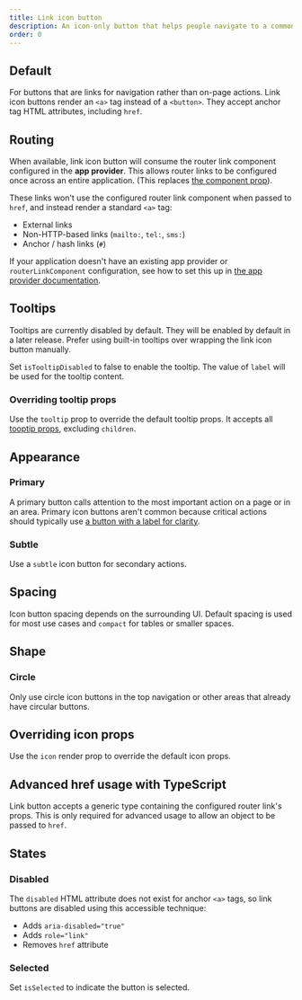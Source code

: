 ```yaml
---
title: Link icon button
description: An icon-only button that helps people navigate to a common link or page location.
order: 0
---
```




## Default

For buttons that are links for navigation rather than on-page actions. Link icon buttons render an `<a>` tag instead of a `<button>`. They accept anchor tag HTML attributes, including `href`.

<Example Component={LinkIconButton} packageName="@atlaskit/button" />

## Routing

When available, link icon button will consume the router link component configured in the **app provider**. This allows router links to be configured once across an entire application. (This replaces [the component prop](/components/button/examples#routing)).

These links won't use the configured router link component when passed to `href`, and instead render a standard `<a>` tag:

- External links
- Non-HTTP-based links (`mailto:`, `tel:`, `sms:`)
- Anchor / hash links (`#`)

If your application doesn't have an existing app provider or `routerLinkComponent` configuration, see how to set this up in [the app provider documentation](/components/app-provider/examples#router-links).

## Tooltips

<SectionMessage appearance="information">
  Tooltips are currently disabled by default. They will be enabled by default in
  a later release. Prefer using built-in tooltips over wrapping the link icon button
  manually.
</SectionMessage>

Set `isTooltipDisabled` to false to enable the tooltip. The value of `label` will be used for the tooltip content.

<Example Component={LinkIconButtonTooltip} packageName="@atlaskit/button" />

### Overriding tooltip props

Use the `tooltip` prop to override the default tooltip props. It accepts all [tooptip props](/components/tooltip/code), excluding `children`.

<Example Component={LinkIconButtonTooltipOptions} packageName="@atlaskit/button" />

## Appearance

### Primary

A primary button calls attention to the most important action on a page or in an area. Primary icon buttons aren't common because critical actions should typically use [a button with a label for clarity](components/button/button-new).

<Example Component={LinkIconButtonPrimary} packageName="@atlaskit/button" />

### Subtle

Use a `subtle` icon button for secondary actions.

<Example Component={LinkIconButtonSubtle} packageName="@atlaskit/button" />

## Spacing

Icon button spacing depends on the surrounding UI. Default spacing is used for most use cases and `compact` for tables or smaller spaces.

<Example Component={LinkIconButtonSpacing} packageName="@atlaskit/button" />

## Shape

### Circle

Only use circle icon buttons in the top navigation or other areas that already have circular buttons.

<Example Component={LinkIconButtonCircle} packageName="@atlaskit/button" />

## Overriding icon props

Use the `icon` render prop to override the default icon props.

<Example Component={LinkIconButtonIconOverrides} packageName="@atlaskit/button" />

## Advanced href usage with TypeScript

Link button accepts a generic type containing the configured router link's props. This is only required for advanced usage to allow an object to be passed to `href`.

<Example
  Component={LinkIconButtonWithRouting}
  packageName="@atlaskit/button"
  appearance="source-only"
/>

## States

### Disabled

The `disabled` HTML attribute does not exist for anchor `<a>` tags, so link buttons are disabled using this accessible technique:

- Adds `aria-disabled="true"`
- Adds `role="link"`
- Removes `href` attribute

<Example Component={LinkIconButtonDisabled} packageName="@atlaskit/button" />

### Selected

Set `isSelected` to indicate the button is selected.

<Example Component={LinkIconButtonSelected} packageName="@atlaskit/button" />
